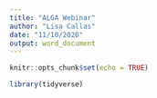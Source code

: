 ---
title: "ALGA Webinar"
author: "Lisa Callas"
date: "11/10/2020"
output: word_document
---

```{r setup, include=FALSE}
knitr::opts_chunk$set(echo = TRUE)
```

```{r}
library(tidyverse)
```

